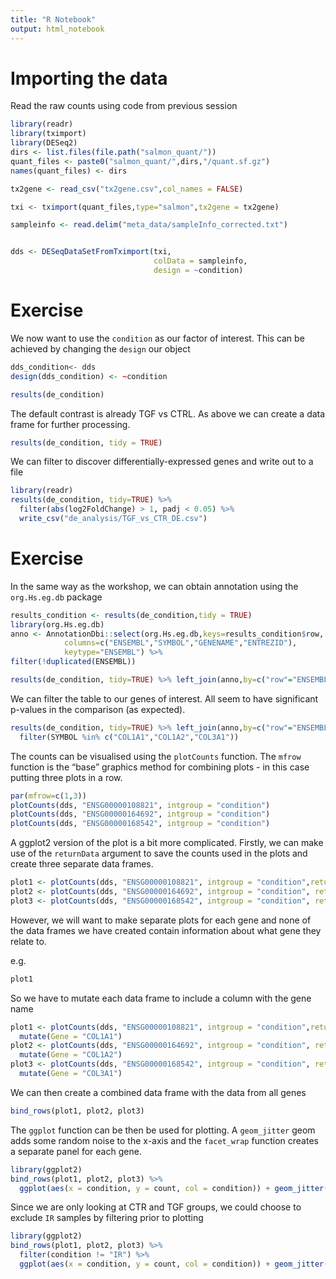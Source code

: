 ```yaml
---
title: "R Notebook"
output: html_notebook
---
```



# Importing the data

Read the raw counts using code from previous session

```r
library(readr)
library(tximport)
library(DESeq2)
dirs <- list.files(file.path("salmon_quant/"))
quant_files <- paste0("salmon_quant/",dirs,"/quant.sf.gz")
names(quant_files) <- dirs

tx2gene <- read_csv("tx2gene.csv",col_names = FALSE)

txi <- tximport(quant_files,type="salmon",tx2gene = tx2gene)

sampleinfo <- read.delim("meta_data/sampleInfo_corrected.txt")


dds <- DESeqDataSetFromTximport(txi, 
                                colData = sampleinfo,
                                design = ~condition)

```



# Exercise

We now want to use the `condition` as our factor of interest. This can be achieved by changing the `design` our object

```r
dds_condition<- dds
design(dds_condition) <- ~condition
```
```r
results(de_condition)
```

The default contrast is already TGF vs CTRL. As above we can create a data frame for further processing.

```r
results(de_condition, tidy = TRUE)
```

We can filter to discover differentially-expressed genes and write out to a file

```r
library(readr)
results(de_condition, tidy=TRUE) %>% 
  filter(abs(log2FoldChange) > 1, padj < 0.05) %>% 
  write_csv("de_analysis/TGF_vs_CTR_DE.csv")
```

# Exercise

In the same way as the workshop, we can obtain annotation using the `org.Hs.eg.db` package

```r
results_condition <- results(de_condition,tidy = TRUE)
library(org.Hs.eg.db)
anno <- AnnotationDbi::select(org.Hs.eg.db,keys=results_condition$row,
            columns=c("ENSEMBL","SYMBOL","GENENAME","ENTREZID"),
            keytype="ENSEMBL") %>% 
filter(!duplicated(ENSEMBL))

results(de_condition, tidy=TRUE) %>% left_join(anno,by=c("row"="ENSEMBL"))


```

We can filter the table to our genes of interest. All seem to have significant p-values in the comparison (as expected).


```r
results(de_condition, tidy=TRUE) %>% left_join(anno,by=c("row"="ENSEMBL")) %>% 
  filter(SYMBOL %in% c("COL1A1","COL1A2","COL3A1"))
```

The counts can be visualised using the `plotCounts` function. The `mfrow` function is the "base" graphics method for combining plots - in this case putting three plots in a row.

```r
par(mfrow=c(1,3))
plotCounts(dds, "ENSG00000108821", intgroup = "condition")
plotCounts(dds, "ENSG00000164692", intgroup = "condition")
plotCounts(dds, "ENSG00000168542", intgroup = "condition")
```

A ggplot2 version of the plot is a bit more complicated. Firstly, we can make use of the `returnData` argument to save the counts used in the plots and create three separate data frames.

```r
plot1 <- plotCounts(dds, "ENSG00000108821", intgroup = "condition",returnData = TRUE)
plot2 <- plotCounts(dds, "ENSG00000164692", intgroup = "condition", returnData = TRUE)
plot3 <- plotCounts(dds, "ENSG00000168542", intgroup = "condition", returnData = TRUE)
```

However, we will want to make separate plots for each gene and none of the data frames we have created contain information about what gene they relate to.

e.g.

```r
plot1
```

So we have to mutate each data frame to include a column with the gene name

```r
plot1 <- plotCounts(dds, "ENSG00000108821", intgroup = "condition",returnData = TRUE) %>% 
  mutate(Gene = "COL1A1")
plot2 <- plotCounts(dds, "ENSG00000164692", intgroup = "condition", returnData = TRUE) %>% 
  mutate(Gene = "COL1A2")
plot3 <- plotCounts(dds, "ENSG00000168542", intgroup = "condition", returnData = TRUE) %>% 
  mutate(Gene = "COL3A1")
```

We can then create a combined data frame with the data from all genes

```r
bind_rows(plot1, plot2, plot3)
```
The `ggplot` function can be then be used for plotting. A `geom_jitter` geom adds some random noise to the x-axis and the `facet_wrap` function creates a separate panel for each gene.

```r
library(ggplot2)
bind_rows(plot1, plot2, plot3) %>% 
  ggplot(aes(x = condition, y = count, col = condition)) + geom_jitter(width=0.1) + facet_wrap(~Gene)
```
Since we are only looking at CTR and TGF groups, we could choose to exclude `IR` samples by filtering prior to plotting

```r
library(ggplot2)
bind_rows(plot1, plot2, plot3) %>% 
  filter(condition != "IR") %>% 
  ggplot(aes(x = condition, y = count, col = condition)) + geom_jitter(width=0.1) + facet_wrap(~Gene)
```
